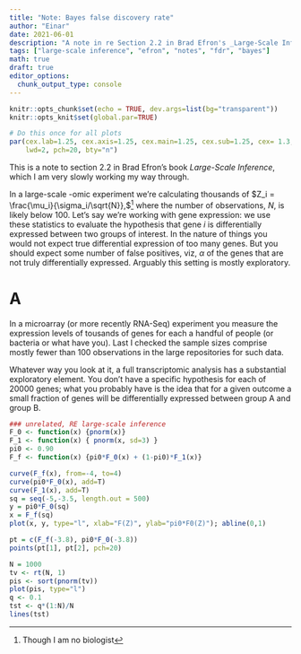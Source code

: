 ```yaml
---
title: "Note: Bayes false discovery rate"
author: "Einar"
date: 2021-06-01
description: "A note in re Section 2.2 in Brad Efron's _Large-Scale Inference_"
tags: ["large-scale inference", "efron", "notes", "fdr", "bayes"]
math: true
draft: true
editor_options: 
  chunk_output_type: console
---
```

```r
knitr::opts_chunk$set(echo = TRUE, dev.args=list(bg="transparent"))
knitr::opts_knit$set(global.par=TRUE)
```

```r
# Do this once for all plots
par(cex.lab=1.25, cex.axis=1.25, cex.main=1.25, cex.sub=1.25, cex= 1.3, 
    lwd=2, pch=20, bty="n")
```

This is a note to section 2.2 in Brad Efron's book _Large-Scale Inference_, which I am very slowly working my way through.

In a large-scale -omic experiment we're calculating thousands of $Z_i = \frac{\mu_i}{\sigma_i/\sqrt{N}},$[^1] where the number of observations, $N,$ is likely below 100. Let's say we're working with gene expression: we use these statistics to evaluate the hypothesis that gene $i$ is differentially expressed between two groups of interest. In the nature of things you would not expect true differential expression of too many genes. But you should expect some number of false positives, viz, $\alpha$ of the genes that are not truly differentially expressed. Arguably this setting is mostly exploratory.

[^1]: Or anyway we can transform any statistic to an equivalent $Z_i$ by the inverse distribution function.

# A 

In a microarray (or more recently RNA-Seq) experiment you measure the expression levels of tousands of genes for each a handful of people (or bacteria or what have you). Last I checked the sample sizes comprise mostly fewer than 100 observations in the large repositories for such data.

Whatever way you look at it, a full transcriptomic analysis has a substantial exploratory element. You don't have a specific hypothesis for each of 20000 genes; what you probably have is the idea that for a given outcome a small fraction of genes will be differentially expressed between group A and group B.

[^1]: Though I am no biologist


```r
### unrelated, RE large-scale inference
F_0 <- function(x) {pnorm(x)}
F_1 <- function(x) { pnorm(x, sd=3) }
pi0 <- 0.90
F_f <- function(x) {pi0*F_0(x) + (1-pi0)*F_1(x)}

curve(F_f(x), from=-4, to=4)
curve(pi0*F_0(x), add=T)
curve(F_1(x), add=T)
sq = seq(-5,-3.5, length.out = 500)
y = pi0*F_0(sq)
x = F_f(sq)
plot(x, y, type="l", xlab="F(Z)", ylab="pi0*F0(Z)"); abline(0,1)

pt = c(F_f(-3.8), pi0*F_0(-3.8))
points(pt[1], pt[2], pch=20)
```


```r
N = 1000
tv <- rt(N, 1)
pis <- sort(pnorm(tv))
plot(pis, type="l")
q <- 0.1
tst <- q*(1:N)/N
lines(tst)
```
